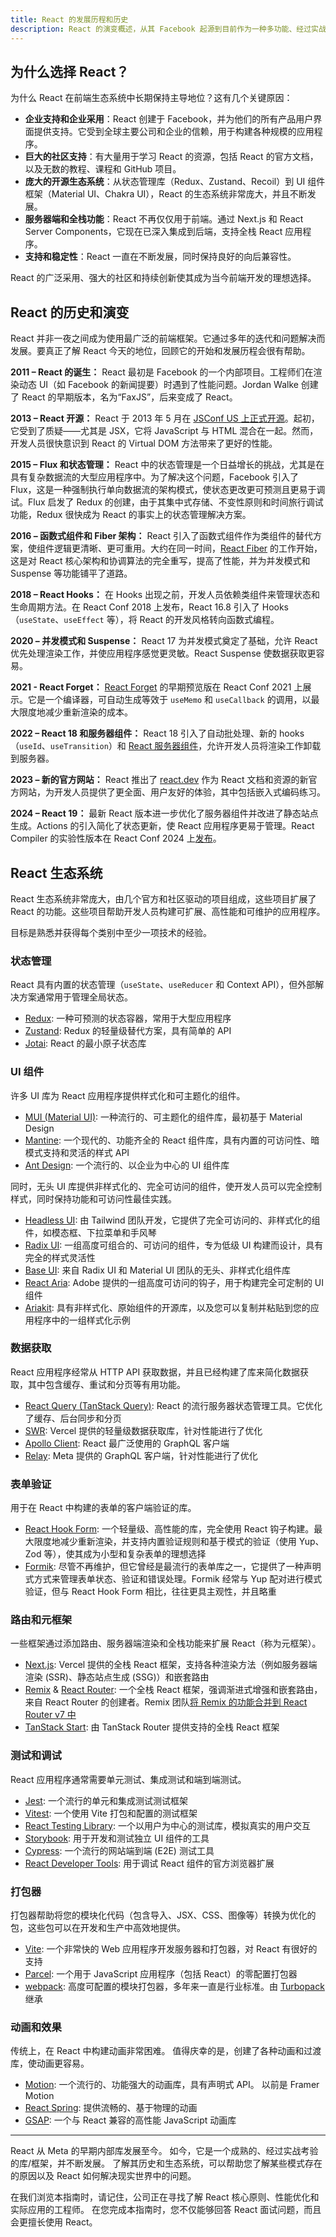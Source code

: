 ```yaml
---
title: React 的发展历程和历史
description: React 的演变概述，从其 Facebook 起源到目前作为一种多功能、经过实战考验的库，拥有庞大的工具和创新生态系统。
---
```


## 为什么选择 React？

为什么 React 在前端生态系统中长期保持主导地位？这有几个关键原因：

* **企业支持和企业采用**：React 创建于 Facebook，并为他们的所有产品用户界面提供支持。它受到全球主要公司和企业的信赖，用于构建各种规模的应用程序。
* **巨大的社区支持**：有大量用于学习 React 的资源，包括 React 的官方文档，以及无数的教程、课程和 GitHub 项目。
* **庞大的开源生态系统**：从状态管理库（Redux、Zustand、Recoil）到 UI 组件框架（Material UI、Chakra UI），React 的生态系统非常庞大，并且不断发展。
* **服务器端和全栈功能**：React 不再仅仅用于前端。通过 Next.js 和 React Server Components，它现在已深入集成到后端，支持全栈 React 应用程序。
* **支持和稳定性**：React 一直在不断发展，同时保持良好的向后兼容性。

React 的广泛采用、强大的社区和持续创新使其成为当今前端开发的理想选择。

## React 的历史和演变

React 并非一夜之间成为使用最广泛的前端框架。它通过多年的迭代和问题解决而发展。要真正了解 React 今天的地位，回顾它的开始和发展历程会很有帮助。

**2011 – React 的诞生：** React 最初是 Facebook 的一个内部项目。工程师们在渲染动态 UI（如 Facebook 的新闻提要）时遇到了性能问题。Jordan Walke 创建了 React 的早期版本，名为“FaxJS”，后来变成了 React。

**2013 – React 开源：** React 于 2013 年 5 月在 [JSConf US 上正式开源](https://www.youtube.com/watch?v=GW0rj4sNH2w)。起初，它受到了质疑——尤其是 JSX，它将 JavaScript 与 HTML 混合在一起。然而，开发人员很快意识到 React 的 Virtual DOM 方法带来了更好的性能。

**2015 – Flux 和状态管理：** React 中的状态管理是一个日益增长的挑战，尤其是在具有复杂数据流的大型应用程序中。为了解决这个问题，Facebook 引入了 Flux，这是一种强制执行单向数据流的架构模式，使状态更改更可预测且更易于调试。Flux 启发了 Redux 的创建，由于其集中式存储、不变性原则和时间旅行调试功能，Redux 很快成为 React 的事实上的状态管理解决方案。

**2016 – 函数式组件和 Fiber 架构：** React 引入了函数式组件作为类组件的替代方案，使组件逻辑更清晰、更可重用。大约在同一时间，[React Fiber](https://github.com/acdlite/react-fiber-architecture) 的工作开始，这是对 React 核心架构和协调算法的完全重写，提高了性能，并为并发模式和 Suspense 等功能铺平了道路。

**2018 – React Hooks：** 在 Hooks 出现之前，开发人员依赖类组件来管理状态和生命周期方法。在 React Conf 2018 上发布，React 16.8 引入了 Hooks（`useState`、`useEffect` 等），将 React 的开发风格转向函数式编程。

**2020 – 并发模式和 Suspense：** React 17 为并发模式奠定了基础，允许 React 优先处理渲染工作，并使应用程序感觉更灵敏。React Suspense 使数据获取更容易。

**2021 - React Forget：** [React Forget](https://www.youtube.com/watch?v=lGEMwh32soc) 的早期预览版在 React Conf 2021 上展示。它是一个编译器，可自动生成等效于 `useMemo` 和 `useCallback` 的调用，以最大限度地减少重新渲染的成本。

**2022 – React 18 和服务器组件：** React 18 引入了自动批处理、新的 hooks（`useId`、`useTransition`）和 [React 服务器组件](https://react.dev/reference/rsc/use-server)，允许开发人员将渲染工作卸载到服务器。

**2023 – 新的官方网站：** React 推出了 [react.dev](https://react.dev/) 作为 React 文档和资源的新官方网站，为开发人员提供了更全面、用户友好的体验，其中包括嵌入式编码练习。

**2024 – React 19：** 最新 React 版本进一步优化了服务器组件并改进了静态站点生成。Actions 的引入简化了状态更新，使 React 应用程序更易于管理。React Compiler 的实验性版本在 React Conf 2024 上[发布](https://react.dev/blog/2024/10/21/react-compiler-beta-release)。

## React 生态系统

React 生态系统非常庞大，由几个官方和社区驱动的项目组成，这些项目扩展了 React 的功能。这些项目帮助开发人员构建可扩展、高性能和可维护的应用程序。

目标是熟悉并获得每个类别中至少一项技术的经验。

### 状态管理

React 具有内置的状态管理（`useState`、`useReducer` 和 Context API），但外部解决方案通常用于管理全局状态。

* [Redux](https://redux.js.org): 一种可预测的状态容器，常用于大型应用程序
* [Zustand](https://zustand-demo.pmnd.rs): Redux 的轻量级替代方案，具有简单的 API
* [Jotai](https://jotai.pmnd.rs): React 的最小原子状态库

### UI 组件

许多 UI 库为 React 应用程序提供样式化和可主题化的组件。

* [MUI (Material UI)](https://mui.com): 一种流行的、可主题化的组件库，最初基于 Material Design
* [Mantine](https://mantine.dev): 一个现代的、功能齐全的 React 组件库，具有内置的可访问性、暗模式支持和灵活的样式 API
* [Ant Design](https://ant.design): 一个流行的、以企业为中心的 UI 组件库

同时，无头 UI 库提供非样式化的、完全可访问的组件，使开发人员可以完全控制样式，同时保持功能和可访问性最佳实践。

* [Headless UI](https://headlessui.com): 由 Tailwind 团队开发，它提供了完全可访问的、非样式化的组件，如模态框、下拉菜单和手风琴
* [Radix UI](https://radix-ui.com): 一组高度可组合的、可访问的组件，专为低级 UI 构建而设计，具有完全的样式灵活性
* [Base UI](https://base-ui.com/): 来自 Radix UI 和 Material UI 团队的无头、非样式化组件库
* [React Aria](https://react-spectrum.adobe.com/react-aria/): Adobe 提供的一组高度可访问的钩子，用于构建完全可定制的 UI 组件
* [Ariakit](https://ariakit.org/): 具有非样式化、原始组件的开源库，以及您可以复制并粘贴到您的应用程序中的一组样式化示例

### 数据获取

React 应用程序经常从 HTTP API 获取数据，并且已经构建了库来简化数据获取，其中包含缓存、重试和分页等有用功能。

* [React Query (TanStack Query)](https://tanstack.com/query): React 的流行服务器状态管理工具。它优化了缓存、后台同步和分页
* [SWR](https://swr.vercel.app): Vercel 提供的轻量级数据获取库，针对性能进行了优化
* [Apollo Client](https://www.apollographql.com): React 最广泛使用的 GraphQL 客户端
* [Relay](https://relay.dev): Meta 提供的 GraphQL 客户端，针对性能进行了优化

### 表单验证

用于在 React 中构建的表单的客户端验证的库。

* [React Hook Form](https://react-hook-form.com/): 一个轻量级、高性能的库，完全使用 React 钩子构建。最大限度地减少重新渲染，并支持内置验证规则和基于模式的验证（使用 Yup、Zod 等），使其成为小型和复杂表单的理想选择
* [Formik](https://formik.org/): 尽管不再维护，但它曾经是最流行的表单库之一，它提供了一种声明式方式来管理表单状态、验证和错误处理。Formik 经常与 Yup 配对进行模式验证，但与 React Hook Form 相比，往往更具主观性，并且略重

### 路由和元框架

一些框架通过添加路由、服务器端渲染和全栈功能来扩展 React（称为元框架）。

* [Next.js](https://nextjs.org): Vercel 提供的全栈 React 框架，支持各种渲染方法（例如服务器端渲染 (SSR)、静态站点生成 (SSG)）和嵌套路由
* [Remix](https://remix.run) & [React Router](https://reactrouter.com): 一个全栈 React 框架，强调渐进式增强和嵌套路由，来自 React Router 的创建者。Remix 团队[将 Remix 的功能合并到 React Router v7 中](https://remix.run/blog/merging-remix-and-react-router)
* [TanStack Start](https://tanstack.com/start): 由 TanStack Router 提供支持的全栈 React 框架

### 测试和调试

React 应用程序通常需要单元测试、集成测试和端到端测试。

* [Jest](https://jestjs.io): 一个流行的单元和集成测试测试框架
* [Vitest](https://vitest.dev): 一个使用 Vite 打包和配置的测试框架
* [React Testing Library](https://testing-library.com/docs/react-testing-library/intro/): 一个以用户为中心的测试库，模拟真实的用户交互
* [Storybook](https://storybook.js.org): 用于开发和测试独立 UI 组件的工具
* [Cypress](https://www.cypress.io): 一个流行的网站端到端 (E2E) 测试工具
* [React Developer Tools](https://react.dev/learn/react-developer-tools): 用于调试 React 组件的官方浏览器扩展

### 打包器

打包器帮助将您的模块化代码（包含导入、JSX、CSS、图像等）转换为优化的包，这些包可以在开发和生产中高效地提供。

* [Vite](https://vitejs.dev): 一个非常快的 Web 应用程序开发服务器和打包器，对 React 有很好的支持
* [Parcel](https://parceljs.org): 一个用于 JavaScript 应用程序（包括 React）的零配置打包器
* [webpack](https://webpack.js.org): 高度可配置的模块打包器，多年来一直是行业标准。由 [Turbopack](https://turbo.build/pack/docs) 继承

### 动画和效果

传统上，在 React 中构建动画非常困难。 值得庆幸的是，创建了各种动画和过渡库，使动画更容易。

* [Motion](https://motion.dev/): 一个流行的、功能强大的动画库，具有声明式 API。 以前是 Framer Motion
* [React Spring](https://react-spring.dev): 提供流畅的、基于物理的动画
* [GSAP](https://gsap.com/): 一个与 React 兼容的高性能 JavaScript 动画库

***

React 从 Meta 的早期内部库发展至今。 如今，它是一个成熟的、经过实战考验的库/框架，并不断发展。 了解其历史和生态系统，可以帮助您了解某些模式存在的原因以及 React 如何解决现实世界中的问题。

在我们浏览本指南时，请记住，公司正在寻找了解 React 核心原则、性能优化和实际应用的工程师。 在您完成本指南时，您不仅能够回答 React 面试问题，而且会更擅长使用 React。
